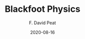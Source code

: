 ---
date: 2020-08-16
title: 'Blackfoot Physics'
author: 'F. David Peat'
published: true
cover: './blackfoot.jpg'
type: ['antibook']
url: 'https://www.librarything.com/work/1216839'
---